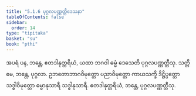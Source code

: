 ```yaml
---
title: "5.1.6 ပုဂ္ဂလပဏ္ဏတ္တိဒေသနာ"
tableOfContents: false
sidebar:
  order: 14
type: "tipitaka"
basket: "su"
book: "pthi"
---
```



<DynamicBreadcrumb />

<Division number="150" book="pthi">

<Paragraph number="310" book="pthi">
အပရံ ပန, ဘန္တေ, ဧတဒါနုတ္တရိယံ, ယထာ ဘဂဝါ ဓမ္မံ ဒေသေတိ ပုဂ္ဂလပဏ္ဏတ္တီသု. သတ္တိမေ, ဘန္တေ, ပုဂ္ဂလာ. ဥဘတောဘာဂဝိမုတ္တော ပညာဝိမုတ္တော ကာယသက္ခိ ဒိဋ္ဌိပ္ပတ္တော သဒ္ဓါဝိမုတ္တော ဓမ္မာနုသာရီ သဒ္ဓါနုသာရီ. ဧတဒါနုတ္တရိယံ, ဘန္တေ, ပုဂ္ဂလပဏ္ဏတ္တီသု.
</Paragraph>
</Division>